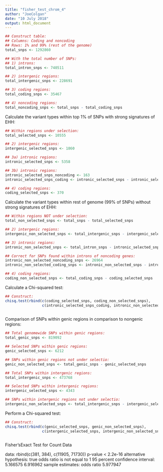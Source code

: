 ```yaml
---
title: "fisher_test_chrom_4"
author: "JoeColgan"
date: "10 July 2018"
output: html_document
---
```


```r
## Construct table:
## Columns: Coding and noncoding
## Rows: 1% and 99% (rest of the genome)
total_snps <- 1292860

## With the total number of SNPs:
## 1) introns:
total_intron_snps <- 740511

## 2) intergenic regions:
total_intergenic_snps <- 228691

## 3) coding regions:
total_coding_snps <- 35467

## 4) noncoding regions:
total_noncoding_snps <- total_snps - total_coding_snps
```

Calculate the variant types within top 1% of SNPs with strong signatures of EHH:

```r
## Within regions under selection:
total_selected_snps <- 10555

## 2) intergenic regions:
intergenic_selected_snps <- 1860

## 3a) intronic regions:
intronic_selected_snps <- 5358

## 3b) intronic regions:
intronic_selected_snps_noncoding <- 163
intronic_selected_snps_coding <- intronic_selected_snps - intronic_selected_snps_noncoding 

## 4) coding regions: 
coding_selected_snps <- 370

```

Calculate the variant types within rest of genome (99% of SNPs) without strong signatures of EHH:

```r
## Within regions NOT under selection:
total_non_selected_snps <- total_snps - total_selected_snps

## 2) intergenic regions:
intergenic_non_selected_snps <- total_intergenic_snps - intergenic_selected_snps

## 3) intronic regions:
intronic_non_selected_snps <- total_intron_snps - intronic_selected_snps

## Correct for SNPs found within introns of noncoding genes:
intronic_non_selected_noncoding_snps <- 26964
intronic_non_selected_coding_snps <- intronic_non_selected_snps - intronic_non_selected_noncoding_snps

## 4) coding regions: 
coding_non_selected_snps <- total_coding_snps - coding_selected_snps

```

Calculate a Chi-squared test:

```r
## Construct:
chisq.test(rbind(c(coding_selected_snps, coding_non_selected_snps), 
                 c(intronic_selected_snps_coding, intronic_non_selected_coding_snps)))
        
```

Comparison of SNPs within genic regions in comparison to nongenic regions:

```r
## Total genomewide SNPs within genic regions:
total_genic_snps <- 819092

## Selected SNPs within genic regions:
genic_selected_snps <- 6212

## SNPs within genic regions not under selectio:
genic_non_selected_snps <- total_genic_snps - genic_selected_snps

## Total SNPs within intergenic regions:
total_intergenic_snps <- 473768

## Selected SNPs within intergenic regions:
intergenic_selected_snps <- 4343

## SNPs within intergenic regions not under selectio:
intergenic_non_selected_snps <- total_intergenic_snps - intergenic_selected_snps

```

Perform a Chi-squared test:

```r
## Construct:
chisq.test(rbind(c(genic_selected_snps, genic_non_selected_snps), 
                 c(intergenic_selected_snps, intergenic_non_selected_snps)))
        
```


Fisher'sExact Test for Count Data


data: rbind(c(381, 384), c(11905, 71730))
p-value < 2.2e-16
alternative hypothesis: true odds ratio is not equal to 1
95 percent confidence interval:
5.166575 6.916962
sample estimates:
odds ratio 
5.977947

